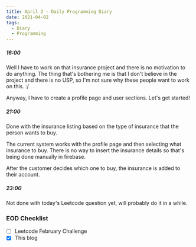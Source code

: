 ```yaml
---
title: April 2 - Daily Programming Diary
date: 2021-04-02
tags:
  - Diary
  - Programming
---
```


##### 16:00
Well I have to work on that insurance project and there is no motivation to do anything. The thing that's bothering me is that I don't believe in the project and there is no USP, so I'm not sure why these people want to work on this. :/

Anyway, I have to create a profile page and user sections. Let's get started!

##### 21:00
Done with the insurance listing based on the type of insurance that the person wants to buy.

The current system works with the profile page and then selecting what insurance to buy. There is no way to insert the insurance details so that's being done manually in firebase.

After the customer decides which one to buy, the insurance is added to their account.

##### 23:00
Not done with today's Leetcode question yet, will probably do it in a while.

### EOD Checklist
- [ ] Leetcode February Challenge
- [x] This blog
